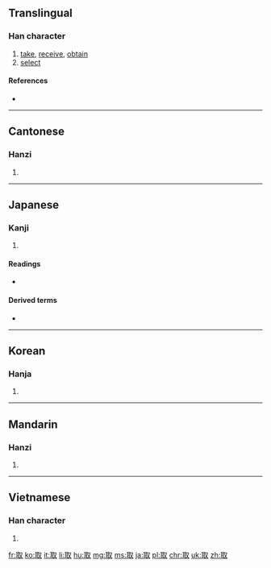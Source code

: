 ==Translingual==

===Han character===
{{Han char|rn=29|rad=又|as=06|sn=8|four=1714<sub>0</sub>|canj=尸十水 (SJE)|ids=⿰[[耳]][[又]]}}

# [[take]], [[receive]], [[obtain]]
# [[select]]

====References====
* {{Han ref|kx=0166.040|dkj=03158|dj=0377.020|hdz=10395.010|uh=53D6|ud=21462|bh=A8FA|bd=43258}}

----

==Cantonese==

===Hanzi===
{{yue-hanzi|jyut=[[ceoi2]]|y=cheui2}}

# {{defn|lang=yue|sort=又06}}

----

==Japanese==

===Kanji===
{{ja-kanji|grade=3|rs=又06}}

# {{defn|lang=ja|sort=又06}}

====Readings====
* {{ja-readings|goon=[[す]] (su)|kanon=[[しゅ]] (shu)|kun=[[とる]] (toru)}}

====Derived terms====
* {{l|ja|取る|tr=[[とる]], toru}}

----

==Korean==

===Hanja===
{{ko-hanja|hangeul=취|rv=chwi|mr=ch'wi}}

# {{defn|lang=ko|sort=又06}}

----

==Mandarin==

===Hanzi===
{{cmn-hanzi|pin=[[qǔ]] ([[qu3]])|wg=ch'ü<sup>3</sup>}}

# {{defn|lang=cmn|sort=又06}}

----

==Vietnamese==

===Han character===
{{vi-hantu|[[thủ]], [[thú]]|rs=又06}}

# {{defn|lang=vi|sort=又06}}

[[fr:取]]
[[ko:取]]
[[it:取]]
[[li:取]]
[[hu:取]]
[[mg:取]]
[[ms:取]]
[[ja:取]]
[[pl:取]]
[[chr:取]]
[[uk:取]]
[[zh:取]]